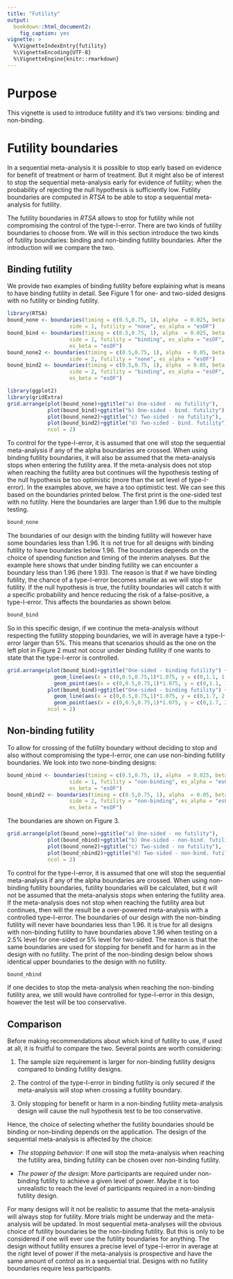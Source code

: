 ```yaml
---
title: "Futility"
output: 
  bookdown::html_document2:
    fig_caption: yes
vignette: >
  %\VignetteIndexEntry{futility}
  %\VignetteEncoding{UTF-8}
  %\VignetteEngine{knitr::rmarkdown}
---
```


# Purpose

This vignette is used to introduce futility and it's two versions: binding and non-binding. 

# Futility boundaries

In a sequential meta-analysis it is possible to stop early based on evidence for benefit of treatment or harm of treatment. But it might also be of interest to stop the sequential meta-analysis early for evidence of futility; when the probability of rejecting the null hypothesis is sufficiently low. Futility boundaries are computed in *RTSA* to be able to stop a sequential meta-analysis for futility.

The futility boundaries in *RTSA* allows to stop for futility while not compromising the control of the type-I-error. There are two kinds of futility boundaries to choose from. We will in this section introduce the two kinds of futility boundaries: binding and non-binding futility boundaries. After the introduction will we compare the two. 

## Binding futility

We provide two examples of binding futility before explaining what is means to have binding futility in detail. See Figure 1 for one- and two-sided designs with no futility or binding futility. 

```r
library(RTSA)
bound_none <- boundaries(timing = c(0.5,0.75, 1), alpha  = 0.025, beta = 0.2, 
                    side = 1, futility = "none", es_alpha = "esOF")
bound_bind <- boundaries(timing = c(0.5,0.75, 1), alpha  = 0.025, beta = 0.2, 
                    side = 1, futility = "binding", es_alpha = "esOF",
                    es_beta = "esOF")
bound_none2 <- boundaries(timing = c(0.5,0.75, 1), alpha  = 0.05, beta = 0.2, 
                    side = 2, futility = "none", es_alpha = "esOF")
bound_bind2 <- boundaries(timing = c(0.5,0.75, 1), alpha  = 0.05, beta = 0.2, 
                    side = 2, futility = "binding", es_alpha = "esOF",
                    es_beta = "esOF")
```


```r
library(ggplot2)
library(gridExtra)
grid.arrange(plot(bound_none)+ggtitle("a) One-sided - no futility"),
             plot(bound_bind)+ggtitle("b) One-sided - bind. futility"),
             plot(bound_none2)+ggtitle("c) Two-sided - no futility"),
             plot(bound_bind2)+ggtitle("d) Two-sided - bind. futility"),
             ncol = 2)
```

To control for the type-I-error, it is assumed that one will stop the sequential meta-analysis if any of the alpha boundaries are crossed. When using binding futility boundaries, it will also be assumed that the meta-analysis stops when entering the futility area. If the meta-analysis does not stop when reaching the futility area but continues will the hypothesis testing of the null hypothesis be too optimistic (more than the set level of type-I-error). In the examples above, we have a too optimistic test. We can see this based on the boundaries printed below. The first print is the one-sided test with no futility. Here the boundaries are larger than 1.96 due to the multiple testing.

```r
bound_none
```

The boundaries of our design with the binding futility will however have some boundaries less than 1.96. It is not true for all designs with binding futility to have boundaries below 1.96. The boundaries depends on the choice of spending function and timing of the interim analyses. But the example here shows that under binding futility we can encounter a boundary less than 1.96 (here 1.93). The reason is that if we have binding futility, the chance of a type-I-error becomes smaller as we will stop for futility. If the null hypothesis is true, the futility boundaries will catch it with a specific probability and hence reducing the risk of a false-positive, a type-I-error. This affects the boundaries as shown below.

```r
bound_bind
```

So in this specific design, if we continue the meta-analysis without respecting the futility stopping boundaries, we will in average have a type-I-error larger than 5%. This means that scenarios should as the one on the left plot in Figure 2 must not occur under binding futility if one wants to state that the type-I-error is controlled.

```r
grid.arrange(plot(bound_bind)+ggtitle("One-sided - binding futility") + 
               geom_line(aes(x = c(0,0.5,0.75,1)*1.075, y = c(0,1.1, 1.0, 2.1)), line_width = 0.25) + 
               geom_point(aes(x = c(0,0.5,0.75,1)*1.075, y = c(0,1.1, 1.0, 2.1))),
             plot(bound_bind)+ggtitle("One-sided - binding futility") + 
               geom_line(aes(x = c(0,0.5,0.75,1)*1.075, y = c(0,1.7, 2, 2.7)), line_width = 0.25) + 
               geom_point(aes(x = c(0,0.5,0.75,1)*1.075, y = c(0,1.7, 2, 2.7))),
             ncol = 2)
```


## Non-binding futility

To allow for crossing of the futility boundary without deciding to stop and also without compromising the type-I-error, one can use non-binding futility boundaries. We look into two none-binding designs:

```r
bound_nbind <- boundaries(timing = c(0.5,0.75, 1), alpha  = 0.025, beta = 0.2, 
                    side = 1, futility = "non-binding", es_alpha = "esOF",
                    es_beta = "esOF")
bound_nbind2 <- boundaries(timing = c(0.5,0.75, 1), alpha  = 0.05, beta = 0.2, 
                    side = 2, futility = "non-binding", es_alpha = "esOF",
                    es_beta = "esOF")
```

The boundaries are shown on Figure 3.

```r
grid.arrange(plot(bound_none)+ggtitle("a) One-sided - no futility"),
             plot(bound_nbind)+ggtitle("b) One-sided - non-bind. futility"),
             plot(bound_none2)+ggtitle("c) Two-sided - no futility"),
             plot(bound_nbind2)+ggtitle("d) Two-sided - non-bind. futility"),
             ncol = 2)
```

To control for the type-I-error, it is assumed that one will stop the sequential meta-analysis if any of the alpha boundaries are crossed. When using non-binding futility boundaries, futility boundaries will be calculated, but it will not be assumed that the meta-analysis stops when entering the futility area. If the meta-analysis does not stop when reaching the futility area but continues, then will the result be a over-powered meta-analysis with a controlled type-I-error. The boundaries of our design with the non-binding futility will never have boundaries less than 1.96. It is true for all designs with non-binding futility to have boundaries above 1.96 when testing on a 2.5% level for one-sided or 5% level for two-sided. The reason is that the same boundaries are used for stopping for benefit and for harm as in the design with no futility. The print of the non-binding design below shows identical upper boundaries to the design with no futility. 

```r
bound_nbind
```

If one decides to stop the meta-analysis when reaching the non-binding futility area, we still would have controlled for type-I-error in this design, however the test will be too conservative.  

## Comparison

Before making recommendations about which kind of futility to use, if used at all, it is fruitful to compare the two. Several points are worth considering: 

1. The sample size requirement is larger for non-binding futility designs compared to binding futility designs.  

2. The control of the type-I-error in binding futility is only secured if the meta-analysis will stop when crossing a futility boundary. 

3. Only stopping for benefit or harm in a non-binding futility meta-analysis design will cause the null hypothesis test to be too conservative. 

Hence, the choice of selecting whether the futility boundaries should be binding or non-binding depends on the application. The design of the sequential meta-analysis is affected by the choice: 

- *The stopping behavior*: If one will stop the meta-analysis when reaching the futility area, binding futility can be chosen over non-binding futility. 

- *The power of the design*: More participants are required under non-binding futility to achieve a given level of power. Maybe it is too unrealistic to reach the level of participants required in a non-binding futility design. 

For many designs will it not be realistic to assume that the meta-analysis will always stop for futility. More trials might be underway and the meta-analysis will be updated. In most sequential meta-analyses will the obvious choice of futility boundaries be the non-binding futility. But this is only to be considered if one will ever use the futility boundaries for anything. The design without futility ensures a precise level of type-I-error in average at the right level of power if the meta-analysis is prospective and have the same amount of control as in a sequential trial. Designs with no futility boundaries require less participants. 
